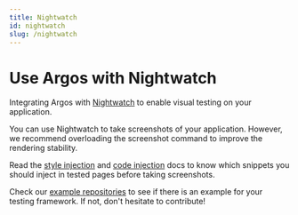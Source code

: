 ```yaml
---
title: Nightwatch
id: nightwatch
slug: /nightwatch
---
```


# Use Argos with Nightwatch

Integrating Argos with [Nightwatch](https://nightwatchjs.org/) to enable visual testing on your application.

You can use Nightwatch to take screenshots of your application. However, we recommend overloading the screenshot command to improve the rendering stability.

Read the [style injection](/style-injection) and [code injection](/code-injection) docs to know which snippets you should inject in tested pages before taking screenshots.

Check our [example repositories](https://github.com/argos-ci/argos/tree/main/examples) to see if there is an example for your testing framework. If not, don't hesitate to contribute!
